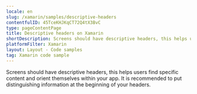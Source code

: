 ```yaml
---
locale: en
slug: /xamarin/samples/descriptive-headers
contentfulID: 45TceKHJKqCT72Q4tX3BvC
type: pageContentPage
title: Descriptive headers on Xamarin
shortDescription: Screens should have descriptive headers, this helps users find specific content and orient themselves within your app.
platformFilter: Xamarin
layout: Layout - Code samples
tag: Xamarin code sample
---
```


Screens should have descriptive headers, this helps users find specific content and orient themselves within your app. It is recommended to put distinguishing information at the beginning of your headers.

<CodeSample id="screen-headers" locale="en" platform="xamarin"/>